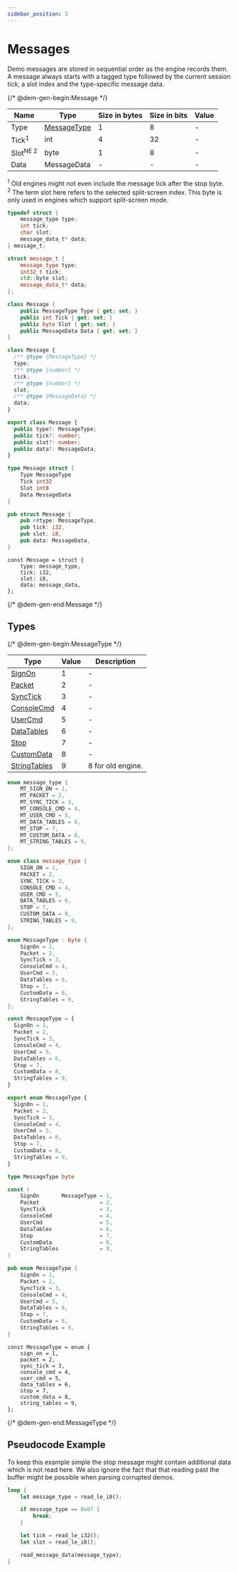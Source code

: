 ```yaml
---
sidebar_position: 3
---
```


# Messages

Demo messages are stored in sequential order as the engine records them. A message always starts with a tagged type
followed by the current session tick, a slot index and the type-specific message data.

{/* @dem-gen-begin:Message */}

<Tabs groupId="lang">
<TabItem value="overview" label="Overview">

| Name | Type | Size in bytes | Size in bits | Value |
| --- | --- | --- | --- | --- |
| Type | [MessageType](#types) | 1 | 8 | - |
| Tick<sup>1</sup> | int | 4 | 32 | - |
| Slot<sup title="New Engine">NE</sup><sup> 2</sup> | byte | 1 | 8 | - |
| Data | MessageData | - | - | - |
<sup>1</sup> Old engines might not even include the message tick after the stop byte.
<br/>
<sup>2</sup> The term slot here refers to the selected split-screen index. This byte is only used in engines which
support split-screen mode.

</TabItem>
<TabItem value="c" label="C">

```c
typedef struct {
    message_type type;
    int tick;
    char slot;
    message_data_t* data;
} message_t;
```

</TabItem>
<TabItem value="cpp" label="C++">

```cpp
struct message_t {
    message_type type;
    int32_t tick;
    std::byte slot;
    message_data_t* data;
};
```

</TabItem>
<TabItem value="csharp" label="C#">

```csharp
class Message {
    public MessageType Type { get; set; }
    public int Tick { get; set; }
    public byte Slot { get; set; }
    public MessageData Data { get; set; }
}
```

</TabItem>
<TabItem value="js" label="JS">

```js
class Message {
  /** @type {MessageType} */
  type;
  /** @type {number} */
  tick;
  /** @type {number} */
  slot;
  /** @type {MessageData} */
  data;
}
```

</TabItem>
<TabItem value="ts" label="TS">

```ts
export class Message {
  public type?: MessageType;
  public tick?: number;
  public slot?: number;
  public data?: MessageData;
}
```

</TabItem>
<TabItem value="go" label="Go">

```go
type Message struct {
	Type MessageType
	Tick int32
	Slot int8
	Data MessageData
}
```

</TabItem>
<TabItem value="rust" label="Rust">

```rust
pub struct Message {
    pub r#type: MessageType,
    pub tick: i32,
    pub slot: i8,
    pub data: MessageData,
}
```

</TabItem>
<TabItem value="zig" label="Zig">

```zig
const Message = struct {
    type: message_type,
    tick: i32,
    slot: i8,
    data: message_data,
};
```

</TabItem>
</Tabs>

{/* @dem-gen-end:Message */}

## Types

{/* @dem-gen-begin:MessageType */}

<Tabs groupId="lang">
<TabItem value="overview" label="Overview">

| Type | Value | Description |
| --- | --- | --- |
| [SignOn](/messages/packet.mdx) | 1 | - |
| [Packet](/messages/packet.mdx) | 2 | - |
| [SyncTick](/messages/synctick.mdx) | 3 | - |
| [ConsoleCmd](/messages/consolecmd.mdx) | 4 | - |
| [UserCmd](/messages/usercmd.mdx) | 5 | - |
| [DataTables](/messages/datatables.mdx) | 6 | - |
| [Stop](/messages/stop.mdx) | 7 | - |
| [CustomData](/messages/customdata.mdx) | 8 | - |
| [StringTables](/messages/stringtables.mdx) | 9 | 8 for old engine. |

</TabItem>
<TabItem value="c" label="C">

```c
enum message_type {
    MT_SIGN_ON = 1,
    MT_PACKET = 2,
    MT_SYNC_TICK = 3,
    MT_CONSOLE_CMD = 4,
    MT_USER_CMD = 5,
    MT_DATA_TABLES = 6,
    MT_STOP = 7,
    MT_CUSTOM_DATA = 8,
    MT_STRING_TABLES = 9,
};
```

</TabItem>
<TabItem value="cpp" label="C++">

```cpp
enum class message_type {
    SIGN_ON = 1,
    PACKET = 2,
    SYNC_TICK = 3,
    CONSOLE_CMD = 4,
    USER_CMD = 5,
    DATA_TABLES = 6,
    STOP = 7,
    CUSTOM_DATA = 8,
    STRING_TABLES = 9,
};
```

</TabItem>
<TabItem value="csharp" label="C#">

```csharp
enum MessageType : byte {
    SignOn = 1,
    Packet = 2,
    SyncTick = 3,
    ConsoleCmd = 4,
    UserCmd = 5,
    DataTables = 6,
    Stop = 7,
    CustomData = 8,
    StringTables = 9,
};
```

</TabItem>
<TabItem value="js" label="JS">

```js
const MessageType = {
  SignOn = 1,
  Packet = 2,
  SyncTick = 3,
  ConsoleCmd = 4,
  UserCmd = 5,
  DataTables = 6,
  Stop = 7,
  CustomData = 8,
  StringTables = 9,
}
```

</TabItem>
<TabItem value="ts" label="TS">

```ts
export enum MessageType {
  SignOn = 1,
  Packet = 2,
  SyncTick = 3,
  ConsoleCmd = 4,
  UserCmd = 5,
  DataTables = 6,
  Stop = 7,
  CustomData = 8,
  StringTables = 9,
}
```

</TabItem>
<TabItem value="go" label="Go">

```go
type MessageType byte

const (
	SignOn       MessageType = 1,
	Packet                   = 2,
	SyncTick                 = 3,
	ConsoleCmd               = 4,
	UserCmd                  = 5,
	DataTables               = 6,
	Stop                     = 7,
	CustomData               = 8,
	StringTables             = 9,
)
```

</TabItem>
<TabItem value="rust" label="Rust">

```rust
pub enum MessageType {
    SignOn = 1,
    Packet = 2,
    SyncTick = 3,
    ConsoleCmd = 4,
    UserCmd = 5,
    DataTables = 6,
    Stop = 7,
    CustomData = 8,
    StringTables = 9,
}
```

</TabItem>
<TabItem value="zig" label="Zig">

```zig
const MessageType = enum {
    sign_on = 1,
    packet = 2,
    sync_tick = 3,
    console_cmd = 4,
    user_cmd = 5,
    data_tables = 6,
    stop = 7,
    custom_data = 8,
    string_tables = 9,
};
```

</TabItem>
</Tabs>

{/* @dem-gen-end:MessageType */}

## Pseudocode Example

To keep this example simple the stop message might contain additional data which
is not read here. We also ignore the fact that that reading past the buffer
might be possible when parsing corrupted demos.

```rust
loop {
    let message_type = read_le_i8();

    if message_type == 0x07 {
        break;
    }

    let tick = read_le_i32();
    let slot = read_le_i8();

    read_message_data(message_type);
}
```
